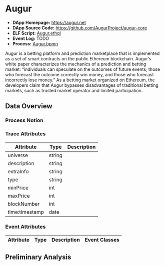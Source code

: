 # Augur {#augur}

- **DApp Homepage:** <https://augur.net>
- **DApp Source Code:** <https://github.com/AugurProject/augur-core>
- **ELF Script:** [Augur.ethql](./elf-scripts/Augur.ethql)
- **Event Log:** TODO
- **Process:** [Augur.bpmn](./data/Augur.bpmn)

Augur is a betting platform and prediction marketplace that is implemented as a set of smart contracts on the public Ethereum blockchain.
Augur’s white paper characterizes the mechanics of a prediction and betting market: “individuals can speculate on the outcomes of future events; those who forecast the outcome correctly win money, and those who forecast incorrectly lose
money.” As a betting market organized on Ethereum, the developers claim that Augur bypasses disadvantages of traditional betting markets, such as trusted market operator and limited participation.

## Data Overview

### Process Notion

### Trace Attributes

| Attribute | Type | Description |
| --- | --- | --- |
| universe | string | |
| description | string | |
| extraInfo | string | |
| type | string | |
| minPrice | int | |
| maxPrice | int | |
| blockNumber | int | |
| time:timestamp | date | |

### Event Attributes

| Attribute | Type | Description | Event Classes |
| --- | --- | --- | --- |



## Preliminary Analysis
